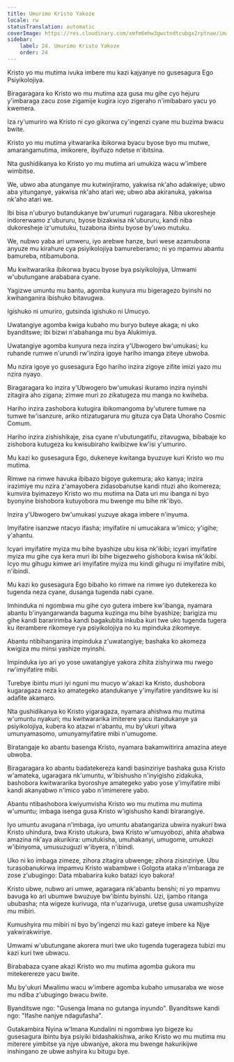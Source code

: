 ```yaml
---
title: Umurimo Kristo Yakoze
locale: rw
statusTranslation: automatic
coverImage: https://res.cloudinary.com/xmfm6mhw3gwctndtcubgx2rptnae/image/upload/v1741354419/small_cover_la_gran_rebelion_28716e29d2.webp
sidebar:
    label: 24. Umurimo Kristo Yakoze
    order: 24
---
```

Kristo yo mu mutima ivuka imbere mu kazi kajyanye no gusesagura Ego Psiyikolojiya.

Biragaragara ko Kristo wo mu mutima aza gusa mu gihe cyo hejuru y'imbaraga zacu zose zigamije kugira icyo zigeraho n'imibabaro yacu yo kwemera.

Iza ry'umuriro wa Kristo ni cyo gikorwa cy'ingenzi cyane mu buzima bwacu bwite.

Kristo yo mu mutima yitwararika ibikorwa byacu byose byo mu mutwe, amarangamutima, imikorere, ibyifuzo ndetse n'ibitsina.

Nta gushidikanya ko Kristo yo mu mutima ari umukiza wacu w'imbere wimbitse.

We, ubwo aba atunganye mu kutwinjiramo, yakwisa nk'aho adakwiye; ubwo aba yitunganye, yakwisa nk'aho atari we; ubwo aba akiranuka, yakwisa nk'aho atari we.

Ibi bisa n'uburyo butandukanye bw'urumuri rugaragara. Niba ukoresheje indorerwamo z'ubururu, byose bizakwisa nk'ubururu, kandi niba dukoresheje iz'umutuku, tuzabona ibintu byose by'uwo mutuku.

We, nubwo yaba ari umweru, iyo arebwe hanze, buri wese azamubona anyuze mu kirahure cya psiyikolojiya bamureberamo; ni yo mpamvu abantu bamureba, ntibamubona.

Mu kwitwararika ibikorwa byacu byose bya psiyikolojiya, Umwami w'ubutungane arababara cyane.

Yagizwe umuntu mu bantu, agomba kunyura mu bigeragezo byinshi no kwihanganira ibishuko bitavugwa.

Igishuko ni umuriro, gutsinda igishuko ni Umucyo.

Uwatangiye agomba kwiga kubaho mu buryo buteye akaga; ni uko byanditswe; ibi bizwi n'abahanga mu bya Alukimiya.

Uwatangiye agomba kunyura neza inzira y'Ubwogero bw'umukasi; ku ruhande rumwe n'urundi rw'inzira igoye hariho imanga ziteye ubwoba.

Mu nzira igoye yo gusesagura Ego hariho inzira zigoye zifite imizi yazo mu nzira nyayo.

Biragaragara ko inzira y'Ubwogero bw'umukasi ikuramo inzira nyinshi zitagira aho zigana; zimwe muri zo zikatugeza mu manga no kwiheba.

Hariho inzira zashobora kutugira ibikomangoma by'uturere tumwe na tumwe tw'isanzure, ariko ntizatugarura mu gituza cya Data Uhoraho Cosmic Comum.

Hariho inzira zishishikaje, zisa cyane n'ubutungatifu, zitavugwa, bibabaje ko zishobora kutugeza ku kwisubiraho kwibizwe kw'isi y'umuriro.

Mu kazi ko gusesagura Ego, dukeneye kwitanga byuzuye kuri Kristo wo mu mutima.

Rimwe na rimwe havuka ibibazo bigoye gukemura; ako kanya; inzira irazimiye mu nzira z'amayobera zidasobanutse kandi ntuzi aho ikomereza; kumvira byimazeyo Kristo wo mu mutima na Data uri mu ibanga ni byo byonyine bishobora kutuyobora mu bwenge mu bihe nk'ibyo.

Inzira y'Ubwogero bw'umukasi yuzuye akaga imbere n'inyuma.

Imyifatire isanzwe ntacyo ifasha; imyifatire ni umucakara w'imico; y'igihe; y'ahantu.

Icyari imyifatire myiza mu bihe byashize ubu kisa nk'ikibi; icyari imyifatire myiza mu gihe cya kera muri ibi bihe bigezweho gishobora kwisa nk'ikibi. Icyo mu gihugu kimwe ari imyifatire myiza mu kindi gihugu ni imyifatire mibi, n'ibindi.

Mu kazi ko gusesagura Ego bibaho ko rimwe na rimwe iyo dutekereza ko tugenda neza cyane, dusanga tugenda nabi cyane.

Imhinduka ni ngombwa mu gihe cyo gutera imbere kw'ibanga, nyamara abantu b'inyangarwanda baguma kuzinga mu bihe byashize; barigiza mu gihe kandi bararirimba kandi bagakubita inkuba kuri twe uko tugenda tugera ku iterambere rikomeye rya psiyikolojiya no ku mpinduka zikomeye.

Abantu ntibihanganira impinduka z'uwatangiye; bashaka ko akomeza kwigiza mu minsi yashize myinshi.

Impinduka iyo ari yo yose uwatangiye yakora zihita zishyirwa mu rwego rw'imyifatire mibi.

Turebye ibintu muri iyi nguni mu mucyo w'akazi ka Kristo, dushobora kugaragaza neza ko amategeko atandukanye y'imyifatire yanditswe ku isi adafite akamaro.

Nta gushidikanya ko Kristo yigaragaza, nyamara ahishwa mu mutima w'umuntu nyakuri; mu kwitwararika imiterere yacu itandukanye ya psiyikolojiya, kubera ko atazwi n'abantu, mu by'ukuri yitwa umunyamasomo, umunyamyifatire mibi n'umugome.

Biratangaje ko abantu basenga Kristo, nyamara bakamwitirira amazina ateye ubwoba.

Biragaragara ko abantu badatekereza kandi basinziriye bashaka gusa Kristo w'amateka, ugaragara nk'umuntu, w'ibishusho n'inyigisho zidakuka, bashobora kwitwararika byoroshye amategeko yabo yose y'imyifatire mibi kandi akanyabwo n'imico yabo n'imimerere yabo.

Abantu ntibashobora kwiyumvisha Kristo wo mu mutima mu mutima w'umuntu; imbaga isenga gusa Kristo w'igishusho kandi birarangiye.

Iyo umuntu avugana n'imbaga, iyo umuntu abatangariza ubwira nyakuri bwa Kristo uhindura, bwa Kristo utukura, bwa Kristo w'umuyobozi, ahita ahabwa amazina nk'aya akurikira: umutukisha, umuhakanyi, umugome, umukozi w'ibinyoma, umusuzuguzi w'ibyera, n'ibindi.

Uko ni ko imbaga zimeze, zihora zitagira ubwenge; zihora zisinziriye. Ubu turasobanukirwa impamvu Kristo wabambwe i Golgota ataka n'imbaraga ze zose z'ubugingo: Data mbabarira kuko batazi icyo bakora!

Kristo ubwe, nubwo ari umwe, agaragara nk'abantu benshi; ni yo mpamvu bavuga ko ari ubumwe bwuzuye bw'ibintu byinshi. Uzi, ijambo ritanga ububasha; nta wigeze kurivuga, nta n'uzarivuga, uretse gusa uwamushyize mu mibiri.

Kumushyira mu mibiri ni byo by'ingenzi mu kazi gateye imbere ka Njye yakwirakwiriye.

Umwami w'ubutungane akorera muri twe uko tugenda tugerageza tubizi mu kazi kuri twe ubwacu.

Birababaza cyane akazi Kristo wo mu mutima agomba gukora mu mitekerereze yacu bwite.

Mu by'ukuri Mwalimu wacu w'imbere agomba kubaho umusaraba we wose mu ndiba z'ubugingo bwacu bwite.

Byanditswe ngo: "Gusenga Imana no gutanga inyundo". Byanditswe kandi ngo: "Ifashe nanjye ndagufasha".

Gutakambira Nyina w'Imana Kundalini ni ngombwa iyo bigeze ku gusesagura ibintu bya psiyiki bidashakishwa, ariko Kristo wo mu mutima mu miterere yimbitse ya njye ubwanjye, akora mu bwenge hakurikijwe inshingano ze ubwe ashyira ku bitugu bye.

